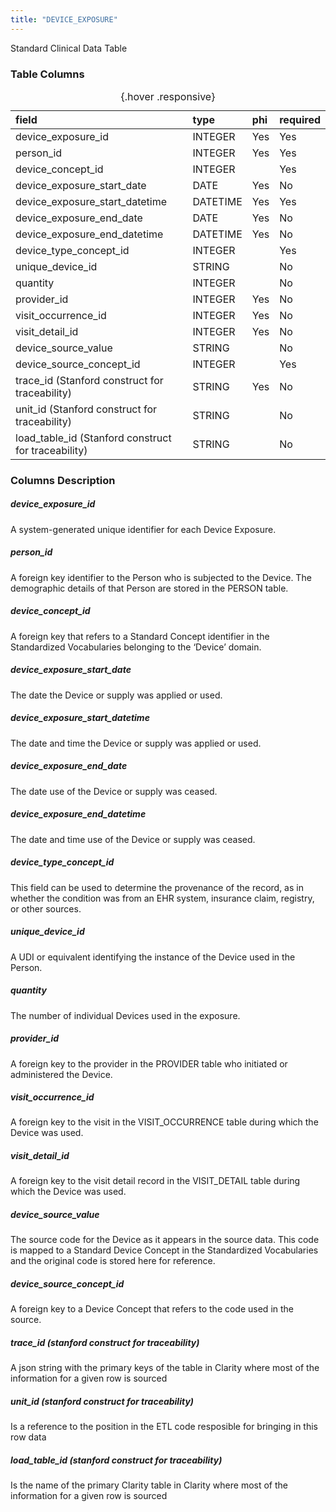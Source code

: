 ```yaml
---
title: "DEVICE_EXPOSURE"
---
```


Standard Clinical Data Table

### Table Columns

| field                                               | type     | phi   | required   |
|:----------------------------------------------------|:---------|:------|:-----------|
| device_exposure_id                                  | INTEGER  | Yes   | Yes        |
| person_id                                           | INTEGER  | Yes   | Yes        |
| device_concept_id                                   | INTEGER  |       | Yes        |
| device_exposure_start_date                          | DATE     | Yes   | No         |
| device_exposure_start_datetime                      | DATETIME | Yes   | Yes        |
| device_exposure_end_date                            | DATE     | Yes   | No         |
| device_exposure_end_datetime                        | DATETIME | Yes   | No         |
| device_type_concept_id                              | INTEGER  |       | Yes        |
| unique_device_id                                    | STRING   |       | No         |
| quantity                                            | INTEGER  |       | No         |
| provider_id                                         | INTEGER  | Yes   | No         |
| visit_occurrence_id                                 | INTEGER  | Yes   | No         |
| visit_detail_id                                     | INTEGER  | Yes   | No         |
| device_source_value                                 | STRING   |       | No         |
| device_source_concept_id                            | INTEGER  |       | Yes        |
| trace_id (Stanford construct for traceability)      | STRING   | Yes   | No         |
| unit_id (Stanford construct for traceability)       | STRING   |       | No         |
| load_table_id (Stanford construct for traceability) | STRING   |       | No         |

:  {.hover .responsive}

### Columns Description


##### device_exposure_id

A system-generated unique identifier for each Device Exposure.

##### person_id

A foreign key identifier to the Person who is subjected to the Device. The demographic details of that Person are stored in the PERSON table.

##### device_concept_id

A foreign key that refers to a Standard Concept identifier in the Standardized Vocabularies belonging to the 'Device' domain.

##### device_exposure_start_date

The date the Device or supply was applied or used.

##### device_exposure_start_datetime

The date and time the Device or supply was applied or used.

##### device_exposure_end_date

The date use of the Device or supply was ceased.

##### device_exposure_end_datetime

The date and time use of the Device or supply was ceased.

##### device_type_concept_id

This field can be used to determine the provenance of the record, as in whether the condition was from an EHR system, insurance claim, registry, or other sources.

##### unique_device_id

A UDI or equivalent identifying the instance of the Device used in the Person.

##### quantity

The number of individual Devices used in the exposure.

##### provider_id

A foreign key to the provider in the PROVIDER table who initiated or administered the Device.

##### visit_occurrence_id

A foreign key to the visit in the VISIT_OCCURRENCE table during which the Device was used.

##### visit_detail_id

A foreign key to the visit detail record in the VISIT_DETAIL table during which the Device was used.

##### device_source_value

The source code for the Device as it appears in the source data. This code is mapped to a Standard Device Concept in the Standardized Vocabularies and the original code is stored here for reference.

##### device_source_concept_id

A foreign key to a Device Concept that refers to the code used in the source.

##### trace_id (stanford construct for traceability) 

A json string with the primary keys of the table in Clarity where most of the information for a given row is sourced

##### unit_id (stanford construct for traceability) 

Is a reference to the position in the ETL code resposible for bringing in this row data

##### load_table_id (stanford construct for traceability) 

Is the name of the primary Clarity table in Clarity where most of the information for a given row is sourced
